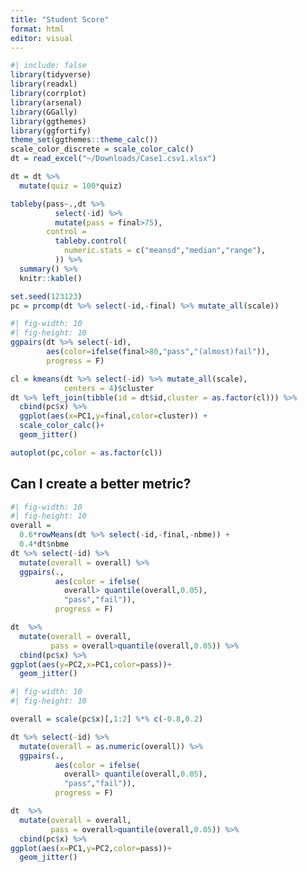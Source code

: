 ```yaml
---
title: "Student Score"
format: html
editor: visual
---
```


```r
#| include: false
library(tidyverse)
library(readxl)
library(corrplot)
library(arsenal)
library(GGally)
library(ggthemes)
library(ggfortify)
theme_set(ggthemes::theme_calc())
scale_color_discrete = scale_color_calc()
dt = read_excel("~/Downloads/Case1.csv1.xlsx")
```

```r

dt = dt %>% 
  mutate(quiz = 100*quiz)

tableby(pass~.,dt %>% 
          select(-id) %>% 
          mutate(pass = final>75),
        control = 
          tableby.control(
            numeric.stats = c("meansd","median","range"),
          )) %>% 
  summary() %>% 
  knitr::kable()

set.seed(123123)
pc = prcomp(dt %>% select(-id,-final) %>% mutate_all(scale))
```

```r
#| fig-width: 10
#| fig-height: 10
ggpairs(dt %>% select(-id),
        aes(color=ifelse(final>80,"pass","(almost)fail")),
        progress = F)
```

```r
cl = kmeans(dt %>% select(-id) %>% mutate_all(scale),
            centers = 4)$cluster
dt %>% left_join(tibble(id = dt$id,cluster = as.factor(cl))) %>% 
  cbind(pc$x) %>% 
  ggplot(aes(x=PC1,y=final,color=cluster)) +
  scale_color_calc()+
  geom_jitter()

autoplot(pc,color = as.factor(cl))
```
## Can I create a better metric?

```r
#| fig-width: 10
#| fig-height: 10
overall = 
  0.6*rowMeans(dt %>% select(-id,-final,-nbme)) +
  0.4*dt$nbme
dt %>% select(-id) %>% 
  mutate(overall = overall) %>% 
  ggpairs(.,
          aes(color = ifelse(
            overall> quantile(overall,0.05),
            "pass","fail")),
          progress = F)

dt  %>% 
  mutate(overall = overall,
         pass = overall>quantile(overall,0.05)) %>% 
  cbind(pc$x) %>% 
ggplot(aes(y=PC2,x=PC1,color=pass))+
  geom_jitter()
```


```r
#| fig-width: 10
#| fig-height: 10

overall = scale(pc$x)[,1:2] %*% c(-0.8,0.2) 

dt %>% select(-id) %>% 
  mutate(overall = as.numeric(overall)) %>% 
  ggpairs(.,
          aes(color = ifelse(
            overall> quantile(overall,0.05),
            "pass","fail")),
          progress = F)

dt  %>% 
  mutate(overall = overall,
         pass = overall>quantile(overall,0.05)) %>% 
  cbind(pc$x) %>% 
ggplot(aes(x=PC1,y=PC2,color=pass))+
  geom_jitter()
```

